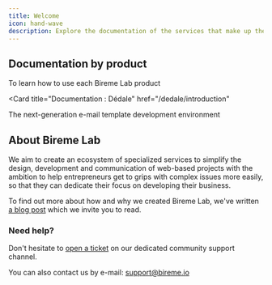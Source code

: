 ```yaml
---
title: Welcome
icon: hand-wave
description: Explore the documentation of the services that make up the Bireme Lab ecosystem
---
```


## Documentation by product

To learn how to use each Bireme Lab product

<Card
  title="Documentation : Dédale"
  href="/dedale/introduction"
>
  The next-generation e-mail template development environment
</Card>

## About Bireme Lab

We aim to create an ecosystem of specialized services to simplify the design, development and communication of web-based projects with the ambition to help entrepreneurs get to grips with complex issues more easily, so that they can dedicate their focus on developing their business.

<Info>To find out more about how and why we created Bireme Lab, we've written [a blog post](https://bireme.io/en/blog/about-bireme-lab) which we invite you to read.</Info>

### Need help?

Don't hesitate to [open a ticket](https://github.com/orgs/bireme-lab/discussions/new?category=help) on our dedicated community support channel.

You can also contact us by e-mail: support@bireme.io
